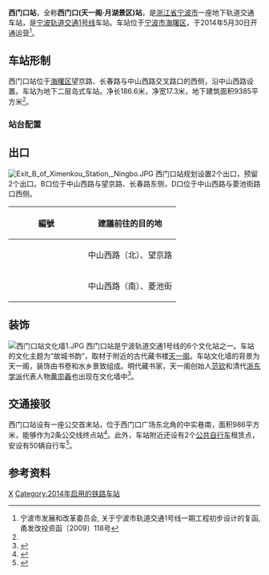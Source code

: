 {{Infobox station
| name = 西门口(天一阁·月湖景区)站
| eng_name = Ximenkou (Tianyige Museum & Moon Lake Scenic Area) Station
| linecolour = {{NingboRT color|1|s}}
| symbol_location = 
| symbol = 
| type = [[地铁站|地铁站]]
| image = Platform of Ximenkou Station, Ningbo, 2014-07-06.JPG
| alt = 
| caption = 西门口站站台，摄于2014年
| address = [[中山路_(宁波)|中山西路]]
| borough = [[浙江省|浙江省]][[宁波市|宁波市]][[海曙区|海曙区]]
| country = {{CHN}}
| coordinates = {{coord|format=dms|display=inline,title|Region:CN_Railway_Station}}
| owned = [[宁波市轨道交通集团有限公司|宁波市轨道交通集团]]
| operator = 宁波市轨道交通集团运营分公司
| train_operators = 
| line = {{NingboRT Sign|1|full}}
| distance = 
| platform = 1个[[岛式站台|岛式站台]]
| tracks = 2条
| bus_routes = <!--公交线路-->
| bus_stands = <!--公交站数量-->
| connections = <!--换乘交通-->
| structure = 地下车站
| hall = 地下站厅
| interchange = 
| elevator = 
| exits = 2个
| disabled = <!--无障碍设施-->
| depth = <!--车站埋深-->
| levels = 2层
| architect = 
| architectural_style = 
| colour = {{colorbox|#FFFF00|border=black}} 黄色
| status = 在用
| built = 
| opened = {{NingboRT Dater|year|month|day|line=1}}
| closed = 
| former = 
| passengers = 
| pass_year = 
| pass_rank = 
| station_hours =
| hours = {{NingboRT Station Time|1|东高|0:22|霞高|0:53|高霞|0:17}}
| first = {{NingboRT Time|1东高F|0:22}}<br />{{NingboRT Time|1高霞F|0:17}}
| last = {{NingboRT Time|1霞高L|0:53}}<br />{{NingboRT Time|1高霞L|0:17}}
| adjacent = {{s-rail-start}}
{{s-rail|title=NingboRT}}
{{s-line new|system=NingboRT|line=1|previous=大卿桥|next=鼓楼}}
{{s-end}}
| route_map = 
}}
'''西门口站'''，全称'''西门口(天一阁·月湖景区)站'''，是[[浙江省|浙江省]][[宁波市|宁波市]]一座地下轨道交通车站，是[[宁波轨道交通|宁波轨道交通]][[宁波轨道交通1号线|1号线]]车站。车站位于[[宁波市|宁波市]][[海曙区|海曙区]]，于2014年5月30日开通运营<ref name="main">宁波市发展和改革委员会, 关于宁波市轨道交通1号线一期工程初步设计的复函, 甬发改投资函〔2009〕118号</ref>。

== 车站形制 ==
西门口站位于[[海曙区|海曙区]]望京路、长春路与中山西路交叉路口的西侧，沿中山西路设置。车站为地下二层岛式车站。净长186.6米，净宽17.3米，地下建筑面积9385平方米<ref name="main" />。

=== 站台配置 ===
{{RenderStations|system=NingboRT|
{{RailStStart|北}}
{{RailStLine|1|1|dir=l|{{NingboRT Sign|1}} $$大卿桥$$・{{NingboRT Terminus|1|left}}方向}}
{{RailStPlatform|岛}}
{{RailStLine|2|2|dir=r|{{NingboRT Sign|1}} $$鼓楼$$・{{NingboRT Terminus|1|right}}方向}}
{{RailStEnd|南}}
}}

== 出口 ==
[[File:Exit_B_of_Ximenkou_Station,_Ningbo.JPG|thumb]]
西门口站规划设置2个出口，预留2个出口。B口位于中山西路与望京路、长春路东侧，D口位于中山西路与菱池街路口西侧。
{| class="wikitable"
! width=135px | 編號 !! 建議前往的目的地
|-
| {{NingboRT Exit|B|注=E}}
| 中山西路（北）、望京路
|-
| {{NingboRT Exit|D}}
| 中山西路（南）、菱池街
|}

== 装饰 ==
[[File:西门口站文化墙1.JPG|thumb]]
西门口站是宁波轨道交通1号线的6个文化站之一。车站的文化主题为“故城书韵”，取材于附近的古代藏书楼[[天一阁|天一阁]]。车站文化墙的背景为天一阁，装饰由书卷和水乡景致组成。明代藏书家，天一阁创始人[[范钦|范钦]]和清代[[浙东学派|浙东学派]]代表人物[[黄宗羲|黄宗羲]]也出现在文化墙中<ref>{{cite web|url=http://news.cnnb.com.cn/system/2014/05/13/008061217.shtml|title=宁波轨道交通1号线6个站点文化墙惊艳亮相|publisher=中国宁波网|date=2014-05-13|accessdate=2014-05-13|archive-date=2014-05-14|archive-url=https://web.archive.org/web/20140514023036/http://news.cnnb.com.cn/system/2014/05/13/008061217.shtml|dead-url=yes}}</ref>。

== 交通接驳 ==
西门口站设有一座公交首末站，位于西门口广场东北角的中实巷南，面积986平方米，能够作为2条公交线终点站<ref>{{cite web|url=http://news.cnnb.com.cn/system/2014/03/10/008007423.shtml|title=宁波轨道交通1号线（一期）配套公交接驳站项目开工|publisher=中国宁波网|date=2014-03-10|accessdate=2014-05-18}}</ref>。此外，车站附近还设有2个[[宁波公共自行车|公共自行车]]租赁点，安设有50辆自行车<ref>{{cite web|url=http://news.cnnb.com.cn/system/2014/04/04/008029106.shtml|title=宁波轨道交通1号线一期公交接驳方案发布|publisher=东南商报|date=2014-04-04|accessdate=2014-05-18}}</ref>。

== 参考资料 ==
{{commonscat|Ximenkou Station (Ningbo)}}
{{reflist}}

{{宁波轨道交通1号线|X}}

[[Category:海曙区轨道交通车站|X]]
[[Category:2014年启用的铁路车站|Category:2014年启用的铁路车站]]